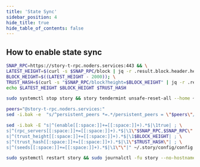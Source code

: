 ```yaml
---
title: 'State Sync'
sidebar_position: 4
hide_title: true
hide_table_of_contents: false
---
```



<PageTitle
  iconUrl="img/story-icon.svg"
  title="Story State Sync"
  chainId="devnet-1"
  version="v1.1.0"
/>

## How to enable state sync

```bash
SNAP_RPC=https://story-t-rpc.noders.services:443 && \
LATEST_HEIGHT=$(curl -s $SNAP_RPC/block | jq -r .result.block.header.height); \
BLOCK_HEIGHT=$((LATEST_HEIGHT - 2000)); \
TRUST_HASH=$(curl -s "$SNAP_RPC/block?height=$BLOCK_HEIGHT" | jq -r .result.block_id.hash) && \
echo $LATEST_HEIGHT $BLOCK_HEIGHT $TRUST_HASH
```

```bash
sudo systemctl stop story && story tendermint unsafe-reset-all --home ~/.story --keep-addr-book
```

```bash
peers="@story-t-rpc.noders.services:"
sed -i.bak -e  "s/^persistent_peers *=.*/persistent_peers = \"$peers\"/" ~/.story/config/config.toml
```

```bash
sed -i.bak -E "s|^(enable[[:space:]]+=[[:space:]]+).*$|\1true| ; \
s|^(rpc_servers[[:space:]]+=[[:space:]]+).*$|\1\"$SNAP_RPC,$SNAP_RPC\"| ; \
s|^(trust_height[[:space:]]+=[[:space:]]+).*$|\1$BLOCK_HEIGHT| ; \
s|^(trust_hash[[:space:]]+=[[:space:]]+).*$|\1\"$TRUST_HASH\"| ; \
s|^(seeds[[:space:]]+=[[:space:]]+).*$|\1\"\"|" ~/.story/config/config.toml
```

```bash
sudo systemctl restart story && sudo journalctl -fu story --no-hostname -o cat
```
